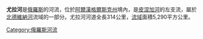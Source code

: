 '''尤拉河'''是[[俄羅斯|俄羅斯]]的河流，位於[[阿爾漢格爾斯克州|阿爾漢格爾斯克州]]境內，是[[皮涅加河|皮涅加河]]的左支流，屬於[[北德維納河|北德維納河]]流域的一部分。尤拉河河道全長314公里，[[流域|流域]]面積5,290平方公里。

[[Category:俄羅斯河流|Category:俄羅斯河流]]

{{俄罗斯地理小作品}}